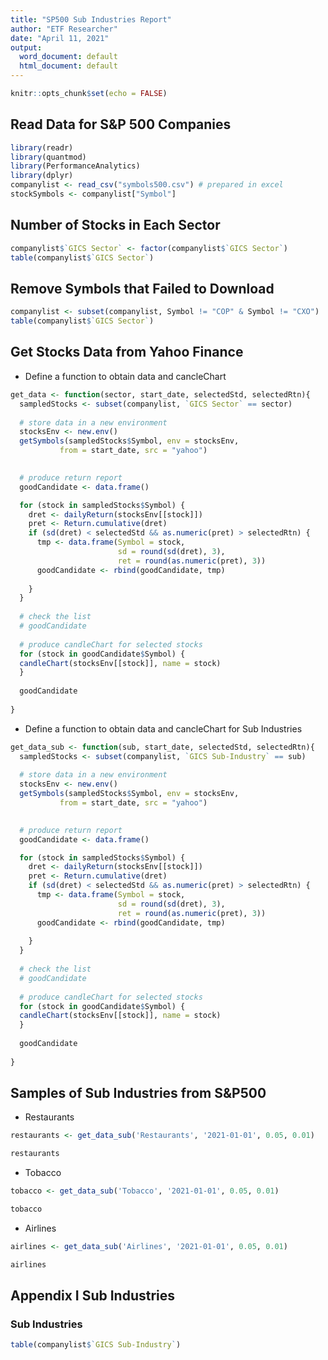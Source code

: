 ---
title: "SP500 Sub Industries Report"
author: "ETF Researcher"
date: "April 11, 2021"
output:
  word_document: default
  html_document: default
---

```{r setup, include=FALSE}
knitr::opts_chunk$set(echo = FALSE)
```

## Read Data for S&P 500 Companies 
```{r message=FALSE, warning=FALSE}
library(readr)
library(quantmod)
library(PerformanceAnalytics)
library(dplyr)
companylist <- read_csv("symbols500.csv") # prepared in excel
stockSymbols <- companylist["Symbol"]
```

## Number of Stocks in Each Sector
```{r}
companylist$`GICS Sector` <- factor(companylist$`GICS Sector`)
table(companylist$`GICS Sector`)
```
## Remove Symbols that Failed to Download
```{r}
companylist <- subset(companylist, Symbol != "COP" & Symbol != "CXO")
table(companylist$`GICS Sector`)
```

## Get Stocks Data from Yahoo Finance

* Define a function to obtain data and cancleChart
```{r}
get_data <- function(sector, start_date, selectedStd, selectedRtn){
  sampledStocks <- subset(companylist, `GICS Sector` == sector)
  
  # store data in a new environment
  stocksEnv <- new.env()
  getSymbols(sampledStocks$Symbol, env = stocksEnv, 
           from = start_date, src = "yahoo")
  

  # produce return report
  goodCandidate <- data.frame()

  for (stock in sampledStocks$Symbol) {
    dret <- dailyReturn(stocksEnv[[stock]])
    pret <- Return.cumulative(dret)
    if (sd(dret) < selectedStd && as.numeric(pret) > selectedRtn) {
      tmp <- data.frame(Symbol = stock, 
                        sd = round(sd(dret), 3), 
                        ret = round(as.numeric(pret), 3))
      goodCandidate <- rbind(goodCandidate, tmp)
      
    }
  }
  
  # check the list
  # goodCandidate
  
  # produce candleChart for selected stocks
  for (stock in goodCandidate$Symbol) {
  candleChart(stocksEnv[[stock]], name = stock)
  }
  
  goodCandidate
  
}
```

* Define a function to obtain data and cancleChart for Sub Industries

```{r}
get_data_sub <- function(sub, start_date, selectedStd, selectedRtn){
  sampledStocks <- subset(companylist, `GICS Sub-Industry` == sub)
  
  # store data in a new environment
  stocksEnv <- new.env()
  getSymbols(sampledStocks$Symbol, env = stocksEnv, 
           from = start_date, src = "yahoo")
  

  # produce return report
  goodCandidate <- data.frame()

  for (stock in sampledStocks$Symbol) {
    dret <- dailyReturn(stocksEnv[[stock]])
    pret <- Return.cumulative(dret)
    if (sd(dret) < selectedStd && as.numeric(pret) > selectedRtn) {
      tmp <- data.frame(Symbol = stock, 
                        sd = round(sd(dret), 3), 
                        ret = round(as.numeric(pret), 3))
      goodCandidate <- rbind(goodCandidate, tmp)
      
    }
  }
  
  # check the list
  # goodCandidate
  
  # produce candleChart for selected stocks
  for (stock in goodCandidate$Symbol) {
  candleChart(stocksEnv[[stock]], name = stock)
  }
  
  goodCandidate
  
}
```

## Samples of Sub Industries from S&P500

* Restaurants

```{r}
restaurants <- get_data_sub('Restaurants', '2021-01-01', 0.05, 0.01)
```
```{r}
restaurants
```

* Tobacco 

```{r}
tobacco <- get_data_sub('Tobacco', '2021-01-01', 0.05, 0.01)
```
```{r}
tobacco
```

* Airlines
```{r}
airlines <- get_data_sub('Airlines', '2021-01-01', 0.05, 0.01)
```
```{r}
airlines
```


## Appendix I Sub Industries

### Sub Industries
```{r}
table(companylist$`GICS Sub-Industry`)
```